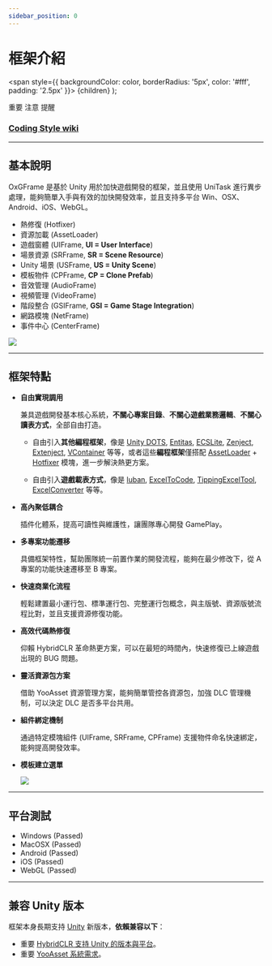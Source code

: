 ```yaml
---
sidebar_position: 0
---
```



# 框架介紹

  <span
    style={{
      backgroundColor: color,
      borderRadius: '5px',
      color: '#fff',
      padding: '2.5px'
    }}>
    {children}
  </span>
);

<Highlight color="#ff2f00">重要</Highlight> <Highlight color="#0373fc">注意</Highlight> <Highlight color="#00d679">提醒</Highlight>

### [Coding Style wiki](https://github.com/michael811125/OxGFrame/wiki/Coding-Style)

---

## 基本說明

OxGFrame 是基於 Unity 用於加快遊戲開發的框架，並且使用 UniTask 進行異步處理，能夠簡單入手與有效的加快開發效率，並且支持多平台 Win、OSX、Android、iOS、WebGL。
- 熱修復 (Hotfixer)
- 資源加載 (AssetLoader)
- 遊戲窗體 (UIFrame, **UI = User Interface**)
- 場景資源 (SRFrame, **SR = Scene Resource**)
- Unity 場景 (USFrame, **US = Unity Scene**)
- 模板物件 (CPFrame, **CP = Clone Prefab**)
- 音效管理 (AudioFrame)
- 視頻管理 (VideoFrame)
- 階段整合 (GSIFrame, **GSI = Game Stage Integration**)
- 網路模塊 (NetFrame)
- 事件中心 (CenterFrame)

![](/img/intro/img_1.png)

---

## 框架特點

- **自由實現調用**

  兼具遊戲開發基本核心系統，**不關心專案目錄**、**不關心遊戲業務邏輯**、**不關心讀表方式**，全部自由打造。
  - 自由引入**其他編程框架**，像是 [Unity DOTS](https://unity.com/dots), [Entitas](https://github.com/sschmid/Entitas), [ECSLite](https://github.com/Leopotam/ecslite), [Zenject](https://github.com/modesttree/Zenject), [Extenject](https://github.com/Mathijs-Bakker/Extenject), [VContainer](https://github.com/hadashiA/VContainer) 等等，或者這些**編程框架**僅搭配 [AssetLoader](https://github.com/michael811125/OxGFrame#assetloader-dependence-yooasset) + [Hotfixer](https://github.com/michael811125/OxGFrame#hotfixer-dependence-hybridclr-assetloader) 模塊，進一步解決熱更方案。

  - 自由引入**遊戲載表方式**，像是 [luban](https://github.com/focus-creative-games/luban), [ExcelToCode](https://github.com/feifeid47/ExcelToCode), [TippingExcelTool](https://github.com/TippingGame/TippingExcelTool?tab=readme-ov-file), [ExcelConverter](https://github.com/JohnsonChenz/ExcelConverter) 等等。

- **高內聚低耦合**
  
  插件化體系，提高可讀性與維護性，讓團隊專心開發 GamePlay。

- **多專案功能遷移** 

  具備框架特性，幫助團隊統一前置作業的開發流程，能夠在最少修改下，從 A 專案的功能快速遷移至 B 專案。

- **快速商業化流程**

  輕鬆建置最小運行包、標準運行包、完整運行包概念，與主版號、資源版號流程比對，並且支援資源修復功能。

- **高效代碼熱修復**
  
  仰賴 HybridCLR 革命熱更方案，可以在最短的時間內，快速修復已上線遊戲出現的 BUG 問題。

- **靈活資源包方案**

  借助 YooAsset 資源管理方案，能夠簡單管控各資源包，加強 DLC 管理機制，可以決定 DLC 是否多平台共用。

- **組件綁定機制**

  通過特定模塊組件 (UIFrame, SRFrame, CPFrame) 支援物件命名快速綁定，能夠提高開發效率。

- **模板建立選單**

  ![](/img/intro/img_2.png)

---

## 平台測試
- Windows (Passed)
- MacOSX (Passed)
- Android (Passed)
- iOS (Passed)
- WebGL (Passed)

<ReactPlayer controls url='https://github.com/michael811125/OxGFrame/assets/30960759/fd04f6e5-6338-400c-9f57-dcdbdf73dfff' />

---

## 兼容 Unity 版本

框架本身長期支持 [Unity](https://unity.com/releases/editor/archive) 新版本，**依賴兼容以下**：

- <Highlight color="#ff2f00">重要</Highlight> [HybridCLR 支持 Unity 的版本與平台](https://hybridclr.doc.code-philosophy.com/docs/basic/supportedplatformanduniyversion)。
- <Highlight color="#ff2f00">重要</Highlight> [YooAsset 系統需求](https://www.yooasset.com/docs/guide-editor/QuickStart#%E7%B3%BB%E7%BB%9F%E9%9C%80%E6%B1%82)。